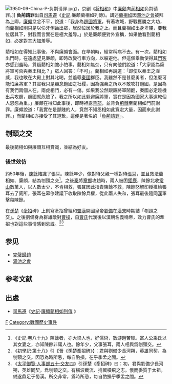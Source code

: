 [[File:1950-09-China-P-负荆请罪.jpg|thumb]]》，京剧《[[将相和|将相和]]》中[[廉颇|廉颇]]向[[蔺相如|蔺相如]]负荆请罪。]]
'''負荊請罪'''出自[[司馬遷|司馬遷]]《[[史記|史記]]·廉頗藺相如列傳》。講述[[藺相如|藺相如]]因[[澠池之會|澠池之會]]被拜為上卿，[[廉頗|廉頗]]忿忿不平，說道：「我身為[[趙國|趙國]][[將軍|將軍]]，有著攻城，野戰獲勝之大功，而藺相如則只是以伶牙俐齒出眾，居然位居於我之上。而且藺相如出身卑賤，要我位居其下，對我而言實在是極大羞辱。」於是廉頗便對外宣稱，如果他看到藺相如，必定對其大加羞辱。

藺相如在得知此事後，不與廉頗會面。在早朝時，經常稱病不去。有一次，藺相如出門時，在遠處望見廉頗，即時改變行車方向，以躲避他。但這個舉動使得其[[門客|門客]]亦感到羞恥，質疑藺相如膽小怕事。藺相如無奈，只有向他們說道：「大家認為廉將軍可否與秦王相比？」眾人回答：「不可」。藺相如再說道：「即使以秦王之淫威，我也敢在大殿上對其叱喝，並羞辱[[秦國|秦國]]群臣。我雖然不是甚麼勇者，但怎麼可能怕廉將軍？其實我只是顧念趙國之社稷，因為強秦之所以不敢攻打趙國，是因為有我們兩個人在。兩虎相鬥，必有一傷。如果我公然跟廉將軍鬧翻，秦國必定趁機出兵攻趙，趙國就危險了。我之所以如此躲避廉將軍，實在是因為國家大事遠較個人恩怨為重。」廉頗在得知此事後，即時袒露[[背部|背部]]，並背負[[荊棘|荊棘]]至藺相如門前謝罪。廉頗說道：「我實在是鄙賤的人，竟然不知丞相如此寬宏大量，因而來此謝罪。」而藺相如亦接受了其道歉，這便是著名的「[[負荊請罪|負荊請罪]]」。

==刎頸之交==
最後藺相如與廉頗互相賞識，並結為好友。

===後世效仿===
約50年後，[[陳餘|陳餘]]結識了張耳。陳餘年少，像對待父親一樣對待[[張耳|張耳]]，並且效法藺相如、廉頗，結為刎頸之交<ref>《史記·卷八十九》陳餘者，亦大梁人也，好儒術，數游趙苦陘。富人公乘氏以其女妻之，亦知陳餘非庸人也。餘年少，父事張耳，兩人相與爲刎頸交。</ref>。之後[[秦朝|秦]]將[[章邯|章邯]]攻趙時，兩人被困[[鉅鹿|鉅鹿]]，陳餘北收[[常山|常山]]數萬人，以人數太少，不肯相救，張耳因此指責陳餘不救，陳餘怒解印綬推給張耳去了廁所，張耳在幕僚建議下收取陳餘兵權，從此兩人失和，張耳最後隨同[[西漢|漢]]軍擊殺陳餘。

在[[孫楚_(西晉)|孫楚]]《[[牽招|牽招]]碑》上刻寫牽招曾經和[[蜀漢|蜀漢]]開國皇帝[[劉備|劉備]]在[[漢末|漢末]]時期結「刎頸之交」。之後劉備身為群雄敵對[[曹操|曹操]]，自[[曹魏|曹氏]]代漢後以漢朝名義稱帝，效力曹氏的牽招也對這些事情感到忌諱。<ref>《[[s:初學記/卷第十八|初學記·第十八]]》引【晉《孫楚牽招碑》】：君與劉備少長河朔，英雄同契，為刎頸之交。因恐為時所忌，每自酌損，在乎季孟之間。</ref><ref>《[[s:太平御覽/0409|太平御覽·人事部五十·交友四]]》引孫楚《牽招碑》曰：初，君與劉備少長河朔，英雄同契，爲刎頸之交。有橫波截流、拊翼橫飛之志。俄而委質于太祖，備遂鼎足于蜀漢。所交非常，爲時所忌，每自酌損乎季孟之間。</ref>

==参见==
* [[完璧歸趙|完璧歸趙]]
* [[澠池之會|澠池之會]]

== 参考文献 ==
{{Reflist}}

==出處==
*[[司馬遷|司馬遷]]《[[史記|史記]]·[http://www.xysa.com/xysafz/sj/t-081.htm 廉頗藺相如列傳] {{Wayback|url=http://www.xysa.com/xysafz/sj/t-081.htm |date=20160304084821 }}》 

{{戰國歷史事件}}

[[Category:成語|F]]
[[Category:戰國歷史事件|Category:戰國歷史事件]]